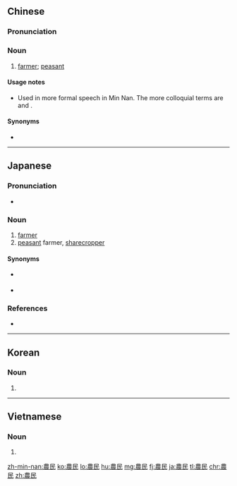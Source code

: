 {{also|农民}}
==Chinese==
{{zh-forms|s=农民}}

===Pronunciation===
{{zh-pron
|m=nóngmín
|ma=zh-nóngmín.ogg
|c=nung4 man4
|h=pfs=nùng-mìn
|mn=lông-bîn
|w=3non min
|x=long2 min2
|cat=n
}}

===Noun===
{{zh-noun}}

# [[farmer]]; [[peasant]]
#: {{zh-x|農民 起義|'''peasant''' uprising}}
#: {{zh-x|農民 戰爭|'''peasant''' war}}

====Usage notes====
* Used in more formal speech in Min Nan. The more colloquial terms are {{zh-l|作穡人}} and {{zh-l|作田人}}.

====Synonyms====
* {{zh-l|農人}}

{{zh-cat|Beginning}}

----

==Japanese==
{{ja-kanjitab|のう|みん|yomi=on}}

===Pronunciation===
* {{ja-pron|のうみん|y=o|acc=0|acc_ref=NHK}}

===Noun===
{{ja-noun|のうみん}}

# [[farmer]]
# [[peasant]] farmer, [[sharecropper]]

====Synonyms====
* {{sense|farmer}} {{ja-r|農家|のうか}}
* {{sense|peasant}} {{ja-r|小作人|こさくにん}}

===References===
<references/>
* {{R:Shogakukan}}

----

==Korean==
{{ko-hanjatab}}

===Noun===
{{ko-noun|hj|hangeul=농민}}

# {{hanja form of|농민|[[farmers]], [[peasantry]]; [[farmer]], [[peasant]]}}

----

==Vietnamese==
{{vi-hantutab}}

===Noun===
{{vi-hantu}}

# {{han tu form of|nông dân|[[peasant]], [[farmer]]}}

[[zh-min-nan:農民]]
[[ko:農民]]
[[lo:農民]]
[[hu:農民]]
[[mg:農民]]
[[fj:農民]]
[[ja:農民]]
[[tl:農民]]
[[chr:農民]]
[[zh:農民]]